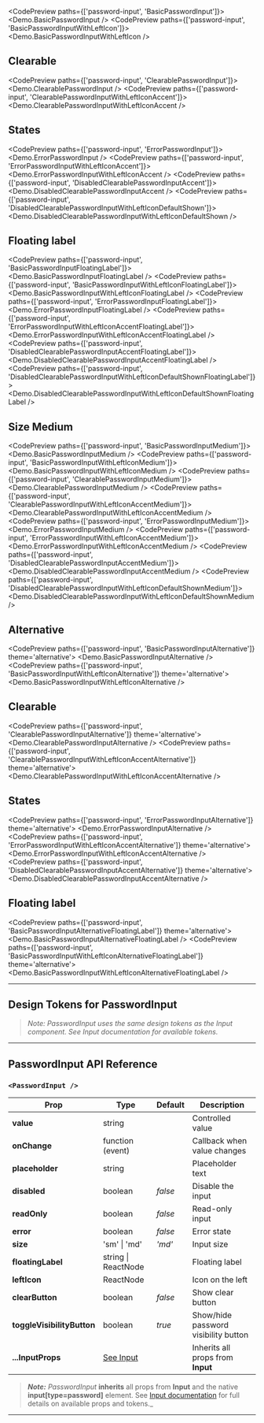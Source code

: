 
<CodePreview paths={['password-input', 'BasicPasswordInput']}>
  <Demo.BasicPasswordInput />
</CodePreview>
<CodePreview paths={['password-input', 'BasicPasswordInputWithLeftIcon']}>
  <Demo.BasicPasswordInputWithLeftIcon />
</CodePreview>

## Clearable

<CodePreview paths={['password-input', 'ClearablePasswordInput']}>
  <Demo.ClearablePasswordInput />
</CodePreview>
<CodePreview paths={['password-input', 'ClearablePasswordInputWithLeftIconAccent']}>
  <Demo.ClearablePasswordInputWithLeftIconAccent />
</CodePreview>

## States

<CodePreview paths={['password-input', 'ErrorPasswordInput']}>
  <Demo.ErrorPasswordInput />
</CodePreview>
<CodePreview paths={['password-input', 'ErrorPasswordInputWithLeftIconAccent']}>
  <Demo.ErrorPasswordInputWithLeftIconAccent />
</CodePreview>
<CodePreview paths={['password-input', 'DisabledClearablePasswordInputAccent']}>
  <Demo.DisabledClearablePasswordInputAccent />
</CodePreview>
<CodePreview paths={['password-input', 'DisabledClearablePasswordInputWithLeftIconDefaultShown']}>
  <Demo.DisabledClearablePasswordInputWithLeftIconDefaultShown />
</CodePreview>

## Floating label

<CodePreview paths={['password-input', 'BasicPasswordInputFloatingLabel']}>
  <Demo.BasicPasswordInputFloatingLabel />
</CodePreview>
<CodePreview paths={['password-input', 'BasicPasswordInputWithLeftIconFloatingLabel']}>
  <Demo.BasicPasswordInputWithLeftIconFloatingLabel />
</CodePreview>
<CodePreview paths={['password-input', 'ErrorPasswordInputFloatingLabel']}>
  <Demo.ErrorPasswordInputFloatingLabel />
</CodePreview>
<CodePreview paths={['password-input', 'ErrorPasswordInputWithLeftIconAccentFloatingLabel']}>
  <Demo.ErrorPasswordInputWithLeftIconAccentFloatingLabel />
</CodePreview>
<CodePreview paths={['password-input', 'DisabledClearablePasswordInputAccentFloatingLabel']}>
  <Demo.DisabledClearablePasswordInputAccentFloatingLabel />
</CodePreview>
<CodePreview paths={['password-input', 'DisabledClearablePasswordInputWithLeftIconDefaultShownFloatingLabel']}>
  <Demo.DisabledClearablePasswordInputWithLeftIconDefaultShownFloatingLabel />
</CodePreview>

## Size Medium

<CodePreview paths={['password-input', 'BasicPasswordInputMedium']}>
  <Demo.BasicPasswordInputMedium />
</CodePreview>
<CodePreview paths={['password-input', 'BasicPasswordInputWithLeftIconMedium']}>
  <Demo.BasicPasswordInputWithLeftIconMedium />
</CodePreview>
<CodePreview paths={['password-input', 'ClearablePasswordInputMedium']}>
  <Demo.ClearablePasswordInputMedium />
</CodePreview>
<CodePreview paths={['password-input', 'ClearablePasswordInputWithLeftIconAccentMedium']}>
  <Demo.ClearablePasswordInputWithLeftIconAccentMedium />
</CodePreview>
<CodePreview paths={['password-input', 'ErrorPasswordInputMedium']}>
  <Demo.ErrorPasswordInputMedium />
</CodePreview>
<CodePreview paths={['password-input', 'ErrorPasswordInputWithLeftIconAccentMedium']}>
  <Demo.ErrorPasswordInputWithLeftIconAccentMedium />
</CodePreview>
<CodePreview paths={['password-input', 'DisabledClearablePasswordInputAccentMedium']}>
  <Demo.DisabledClearablePasswordInputAccentMedium />
</CodePreview>
<CodePreview paths={['password-input', 'DisabledClearablePasswordInputWithLeftIconDefaultShownMedium']}>
  <Demo.DisabledClearablePasswordInputWithLeftIconDefaultShownMedium />
</CodePreview>

## Alternative

<CodePreview paths={['password-input', 'BasicPasswordInputAlternative']} theme='alternative'>
  <Demo.BasicPasswordInputAlternative />
</CodePreview>
<CodePreview paths={['password-input', 'BasicPasswordInputWithLeftIconAlternative']} theme='alternative'>
  <Demo.BasicPasswordInputWithLeftIconAlternative />
</CodePreview>

## Clearable

<CodePreview paths={['password-input', 'ClearablePasswordInputAlternative']} theme='alternative'>
  <Demo.ClearablePasswordInputAlternative />
</CodePreview>
<CodePreview paths={['password-input', 'ClearablePasswordInputWithLeftIconAccentAlternative']} theme='alternative'>
  <Demo.ClearablePasswordInputWithLeftIconAccentAlternative />
</CodePreview>

## States

<CodePreview paths={['password-input', 'ErrorPasswordInputAlternative']} theme='alternative'>
  <Demo.ErrorPasswordInputAlternative />
</CodePreview>
<CodePreview paths={['password-input', 'ErrorPasswordInputWithLeftIconAccentAlternative']} theme='alternative'>
  <Demo.ErrorPasswordInputWithLeftIconAccentAlternative />
</CodePreview>
<CodePreview paths={['password-input', 'DisabledClearablePasswordInputAccentAlternative']} theme='alternative'>
  <Demo.DisabledClearablePasswordInputAccentAlternative />
</CodePreview>

## Floating label

<CodePreview paths={['password-input', 'BasicPasswordInputAlternativeFloatingLabel']} theme='alternative'>
  <Demo.BasicPasswordInputAlternativeFloatingLabel />
</CodePreview>
<CodePreview paths={['password-input', 'BasicPasswordInputWithLeftIconAlternativeFloatingLabel']} theme='alternative'>
  <Demo.BasicPasswordInputWithLeftIconAlternativeFloatingLabel />
</CodePreview>

---

## Design Tokens for PasswordInput

> _Note: PasswordInput uses the same design tokens as the Input component. See Input documentation for available tokens._

---

## PasswordInput API Reference

### `<PasswordInput />`

| **Prop**                   | **Type**                       | **Default** | **Description**                      |
| -------------------------- | ------------------------------ | ----------- | ------------------------------------ |
| **value**                  | string                         |             | Controlled value                     |
| **onChange**               | function (event)               |             | Callback when value changes          |
| **placeholder**            | string                         |             | Placeholder text                     |
| **disabled**               | boolean                        | _false_     | Disable the input                    |
| **readOnly**               | boolean                        | _false_     | Read-only input                      |
| **error**                  | boolean                        | _false_     | Error state                          |
| **size**                   | 'sm' \| 'md'                   | _'md'_      | Input size                           |
| **floatingLabel**          | string \| ReactNode            |             | Floating label                       |
| **leftIcon**               | ReactNode                      |             | Icon on the left                     |
| **clearButton**            | boolean                        | _false_     | Show clear button                    |
| **toggleVisibilityButton** | boolean                        | _true_      | Show/hide password visibility button |
| **...InputProps**          | [See Input](../base-input/dev) |             | Inherits all props from **Input**    |

> **_Note:_** _PasswordInput_ **inherits** all props from **Input** and the native **input[type=password]** element. See [Input documentation](../base-input/dev) for full details on available props and tokens.\_

---
